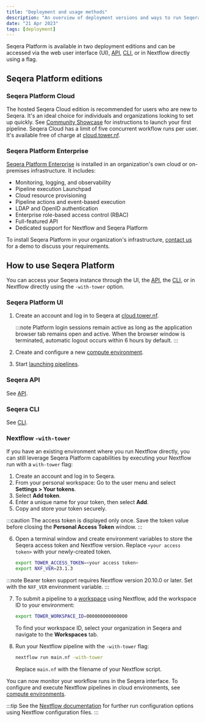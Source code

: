 ```yaml
---
title: "Deployment and usage methods"
description: "An overview of deployment versions and ways to run Seqera Platform."
date: "21 Apr 2023"
tags: [deployment]
---
```


Seqera Platform is available in two deployment editions and can be accessed via the web user interface (UI), [API](../api/overview.mdx), [CLI](../cli/cli.mdx), or in Nextflow directly using a flag.

## Seqera Platform editions

### Seqera Platform Cloud

The hosted Seqera Cloud edition is recommended for users who are new to Seqera. It's an ideal choice for individuals and organizations looking to set up quickly. See [Community Showcase](../getting-started/community-showcase.mdx) for instructions to launch your first pipeline. Seqera Cloud has a limit of five concurrent workflow runs per user. It's available free of charge at [cloud.tower.nf](https://tower.nf/login).

### Seqera Platform Enterprise

[Seqera Platform Enterprise](../enterprise/index.mdx) is installed in an organization's own cloud or on-premises infrastructure. It includes:

- Monitoring, logging, and observability
- Pipeline execution Launchpad
- Cloud resource provisioning
- Pipeline actions and event-based execution
- LDAP and OpenID authentication
- Enterprise role-based access control (RBAC)
- Full-featured API
- Dedicated support for Nextflow and Seqera Platform

To install Seqera Platform in your organization's infrastructure, [contact us](https://cloud.tower.nf/demo/) for a demo to discuss your requirements.

## How to use Seqera Platform

You can access your Seqera instance through the UI, the [API](../api/overview.mdx), the [CLI](../cli/cli.mdx), or in Nextflow directly using the `-with-tower` option.

### Seqera Platform UI

1. Create an account and log in to Seqera at [cloud.tower.nf](https://cloud.tower.nf).

   :::note
   Platform login sessions remain active as long as the application browser tab remains open and active. When the browser window is terminated, automatic logout occurs within 6 hours by default.
   :::

2. Create and configure a new [compute environment](../compute-envs/overview.mdx).
3. Start [launching pipelines](../launch/launchpad.mdx).

### Seqera API

See [API](../api/overview.mdx).

### Seqera CLI

See [CLI](../cli/cli.mdx).

### Nextflow `-with-tower`

If you have an existing environment where you run Nextflow directly, you can still leverage Seqera Platform capabilities by executing your Nextflow run with a `with-tower` flag:

1. Create an account and log in to Seqera.
2. From your personal workspace: Go to the user menu and select **Settings > Your tokens**.
3. Select **Add token**.
4. Enter a unique name for your token, then select **Add**.
5. Copy and store your token securely.

:::caution
The access token is displayed only once. Save the token value before closing the **Personal Access Token** window.
:::

6. Open a terminal window and create environment variables to store the Seqera access token and Nextflow version. Replace `<your access token>` with your newly-created token.

   ```bash
   export TOWER_ACCESS_TOKEN=<your access token>
   export NXF_VER=23.1.3
   ```

:::note
Bearer token support requires Nextflow version 20.10.0 or later. Set with the `NXF_VER` environment variable.
:::

7. To submit a pipeline to a [workspace](../orgs-and-teams/workspace-management.mdx) using Nextflow, add the workspace ID to your environment:

   ```bash
   export TOWER_WORKSPACE_ID=000000000000000
   ```

   To find your workspace ID, select your organization in Seqera and navigate to the **Workspaces** tab.

8. Run your Nextflow pipeline with the `-with-tower` flag:

   ```bash
   nextflow run main.nf -with-tower
   ```

   Replace `main.nf` with the filename of your Nextflow script.

You can now monitor your workflow runs in the Seqera interface. To configure and execute Nextflow pipelines in cloud environments, see [compute environments](../compute-envs/overview.mdx).

:::tip
See the [Nextflow documentation](https://www.nextflow.io/docs/latest/config.html?highlight=tower#scope-tower) for further run configuration options using Nextflow configuration files.
:::
